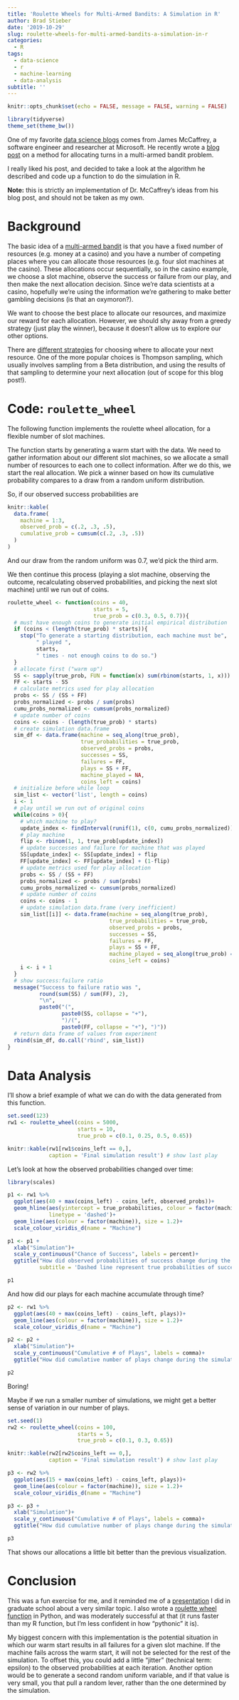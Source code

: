 ```yaml
---
title: 'Roulette Wheels for Multi-Armed Bandits: A Simulation in R'
author: Brad Stieber
date: '2019-10-29'
slug: roulette-wheels-for-multi-armed-bandits-a-simulation-in-r
categories:
  - R
tags:
  - data-science
  - r
  - machine-learning
  - data-analysis
subtitle: ''
---
```



```r
knitr::opts_chunk$set(echo = FALSE, message = FALSE, warning = FALSE)
```

```r
library(tidyverse)
theme_set(theme_bw())
```


One of my favorite [data science blogs](https://jamesmccaffrey.wordpress.com/) comes from James McCaffrey, a software engineer and researcher at Microsoft. He recently wrote a [blog post](https://jamesmccaffrey.wordpress.com/2019/10/28/roulette-wheel-selection-for-multi-armed-bandit-problems/) on a method for allocating turns in a multi-armed bandit problem.

I really liked his post, and decided to take a look at the algorithm he described and code up a function to do the simulation in R.

__Note:__ this is strictly an implementation of Dr. McCaffrey's ideas from his blog post, and should not be taken as my own.

# Background

The basic idea of a [multi-armed bandit](https://en.wikipedia.org/wiki/Multi-armed_bandit) is that you have a fixed number of resources (e.g. money at a casino) and you have a number of competing places where you can allocate those resources (e.g. four slot machines at the casino). These allocations occur sequentially, so in the casino example, we choose a slot machine, observe the success or failure from our play, and then make the next allocation decision. Since we're data scientists at a casino, hopefully we're using the information we're gathering to make better gambling decisions (is that an oxymoron?).

We want to choose the best place to allocate our resources, and maximize our reward for each allocation. However, we should shy away from a greedy strategy (just play the winner), because it doesn't allow us to explore our other options.

There are [different strategies](https://en.wikipedia.org/wiki/Multi-armed_bandit) for choosing where to allocate your next resource. One of the more popular choices is Thompson sampling, which usually involves sampling from a Beta distribution, and using the results of that sampling to determine your next allocation (out of scope for this blog post!).

# Code: `roulette_wheel`

The following function implements the roulette wheel allocation, for a flexible number of slot machines.

The function starts by generating a warm start with the data. We need to gather information about our different slot machines, so we allocate a small number of resources to each one to collect information. After we do this, we start the real allocation. We pick a winner based on how its cumulative probability compares to a draw from a random uniform distribution.

So, if our observed success probabilities are

```r
knitr::kable(
  data.frame(
    machine = 1:3,
    observed_prob = c(.2, .3, .5),
    cumulative_prob = cumsum(c(.2, .3, .5))
  )
)
```

And our draw from the random uniform was 0.7, we'd pick the third arm.

We then continue this process (playing a slot machine, observing the outcome, recalculating observed probabilities, and picking the next slot machine) until we run out of coins.

```r
roulette_wheel <- function(coins = 40, 
                           starts = 5,
                           true_prob = c(0.3, 0.5, 0.7)){
  # must have enough coins to generate initial empirical distribution
  if (coins < (length(true_prob) * starts)){
    stop("To generate a starting distribution, each machine must be",
         " played ",
         starts,
         " times - not enough coins to do so.")
  }
  # allocate first ("warm up")
  SS <- sapply(true_prob, FUN = function(x) sum(rbinom(starts, 1, x)))
  FF <- starts - SS
  # calculate metrics used for play allocation
  probs <- SS / (SS + FF)
  probs_normalized <- probs / sum(probs)
  cumu_probs_normalized <- cumsum(probs_normalized)
  # update number of coins
  coins <- coins - (length(true_prob) * starts)
  # create simulation data.frame
  sim_df <- data.frame(machine = seq_along(true_prob),
                       true_probabilities = true_prob,
                       observed_probs = probs,
                       successes = SS,
                       failures = FF,
                       plays = SS + FF,
                       machine_played = NA,
                       coins_left = coins)
  # initialize before while loop
  sim_list <- vector('list', length = coins)
  i <- 1
  # play until we run out of original coins
  while(coins > 0){
    # which machine to play?
    update_index <- findInterval(runif(1), c(0, cumu_probs_normalized))
    # play machine
    flip <- rbinom(1, 1, true_prob[update_index])
    # update successes and failure for machine that was played
    SS[update_index] <- SS[update_index] + flip
    FF[update_index] <- FF[update_index] + (1-flip)
    # update metrics used for play allocation
    probs <- SS / (SS + FF)
    probs_normalized <- probs / sum(probs)
    cumu_probs_normalized <- cumsum(probs_normalized)
    # update number of coins
    coins <- coins - 1    
    # update simulation data.frame (very inefficient)
    sim_list[[i]] <- data.frame(machine = seq_along(true_prob),
                                true_probabilities = true_prob,
                                observed_probs = probs,
                                successes = SS,
                                failures = FF,
                                plays = SS + FF,
                                machine_played = seq_along(true_prob) == update_index,
                                coins_left = coins)
    i <- i + 1
  }
  # show success:failure ratio
  message("Success to failure ratio was ",
          round(sum(SS) / sum(FF), 2),
          "\n",
          paste0("(", 
                 paste0(SS, collapse = "+"), 
                 ")/(", 
                 paste0(FF, collapse = "+"), ")"))
  # return data frame of values from experiment
  rbind(sim_df, do.call('rbind', sim_list))
}
```

# Data Analysis

I'll show a brief example of what we can do with the data generated from this function.

```r
set.seed(123)
rw1 <- roulette_wheel(coins = 5000, 
                      starts = 10, 
                      true_prob = c(0.1, 0.25, 0.5, 0.65))
```

```r
knitr::kable(rw1[rw1$coins_left == 0,], 
             caption = 'Final simulation result') # show last play
```

Let's look at how the observed probabilities changed over time:

```r
library(scales)

p1 <- rw1 %>%
  ggplot(aes(40 + max(coins_left) - coins_left, observed_probs))+
  geom_hline(aes(yintercept = true_probabilities, colour = factor(machine)),
             linetype = 'dashed')+
  geom_line(aes(colour = factor(machine)), size = 1.2)+
  scale_colour_viridis_d(name = "Machine")

p1 <- p1 +
  xlab("Simulation")+
  scale_y_continuous("Chance of Success", labels = percent)+
  ggtitle("How did observed probabilities of success change during the simulation?",
          subtitle = 'Dashed line represent true probabilities of success')

p1
```

And how did our plays for each machine accumulate through time?

```r
p2 <- rw1 %>%
  ggplot(aes(40 + max(coins_left) - coins_left, plays))+
  geom_line(aes(colour = factor(machine)), size = 1.2)+
  scale_colour_viridis_d(name = "Machine")

p2 <- p2 +
  xlab("Simulation")+
  scale_y_continuous("Cumulative # of Plays", labels = comma)+
  ggtitle("How did cumulative number of plays change during the simulation?")

p2
```

Boring! 

Maybe if we run a smaller number of simulations, we might get a better sense of variation in our number of plays.

```r
set.seed(1)
rw2 <- roulette_wheel(coins = 100, 
                      starts = 5, 
                      true_prob = c(0.1, 0.3, 0.65))
```

```r
knitr::kable(rw2[rw2$coins_left == 0,], 
             caption = 'Final simulation result') # show last play
```

```r
p3 <- rw2 %>%
  ggplot(aes(15 + max(coins_left) - coins_left, plays))+
  geom_line(aes(colour = factor(machine)), size = 1.2)+
  scale_colour_viridis_d(name = "Machine")

p3 <- p3 +
  xlab("Simulation")+
  scale_y_continuous("Cumulative # of Plays", labels = comma)+
  ggtitle("How did cumulative number of plays change during the simulation?")

p3
```

That shows our allocations a little bit better than the previous visualization.

# Conclusion

This was a fun exercise for me, and it reminded me of a [presentation](https://github.com/bgstieber/files_for_blog/blob/master/miscellaneous/MultiArmedBandits.pdf) I did in graduate school about a very similar topic. I also wrote a [roulette wheel function](https://github.com/bgstieber/files_for_blog/blob/master/miscellaneous/roulette_wheel.py) in Python, and was moderately successful at that (it runs faster than my R function, but I'm less confident in how "pythonic" it is).

My biggest concern with this implementation is the potential situation in which our warm start results in all failures for a given slot machine. If the machine fails across the warm start, it will not be selected for the rest of the simulation. To offset this, you could add a little "jitter" (technical term: epsilon) to the observed probabilities at each iteration. Another option would be to generate a second random uniform variable, and if that value is very small, you that pull a random lever, rather than the one determined by the simulation.


